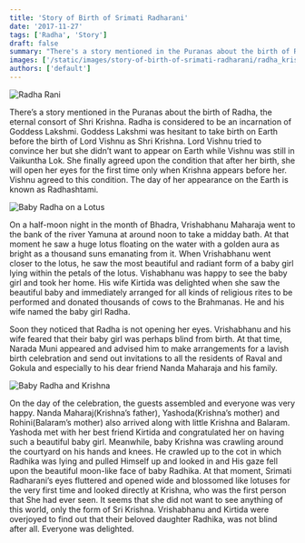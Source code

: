 ```yaml
---
title: 'Story of Birth of Srimati Radharani'
date: '2017-11-27'
tags: ['Radha', 'Story']
draft: false
summary: "There's a story mentioned in the Puranas about the birth of Radha, the eternal consort of Shri Krishna. Radha is considered to be an incarnation of Goddess Lakshmi."
images: ['/static/images/story-of-birth-of-srimati-radharani/radha_krishna_cot.jpg']
authors: ['default']
---
```


![Radha Rani](/static/images/story-of-birth-of-srimati-radharani/radha.jpg)

There’s a story mentioned in the Puranas about the birth of Radha, the eternal consort of Shri Krishna. Radha is considered to be an incarnation of Goddess Lakshmi. Goddess Lakshmi was hesitant to take birth on Earth before the birth of Lord Vishnu as Shri Krishna. Lord Vishnu tried to convince her but she didn’t want to appear on Earth while Vishnu was still in Vaikuntha Lok. She finally agreed upon the condition that after her birth, she will open her eyes for the first time only when Krishna appears before her. Vishnu agreed to this condition. The day of her appearance on the Earth is known as Radhashtami.

![Baby Radha on a Lotus](/static/images/story-of-birth-of-srimati-radharani/radha_on_lotus.jpg)

On a half-moon night in the month of Bhadra, Vrishabhanu Maharaja went to the bank of the river Yamuna at around noon to take a midday bath. At that moment he saw a huge lotus floating on the water with a golden aura as bright as a thousand suns emanating from it. When Vrishabhanu went closer to the lotus, he saw the most beautiful and radiant form of a baby girl lying within the petals of the lotus. Vishabhanu was happy to see the baby girl and took her home. His wife Kirtida was delighted when she saw the beautiful baby and immediately arranged for all kinds of religious rites to be performed and donated thousands of cows to the Brahmanas. He and his wife named the baby girl Radha.

Soon they noticed that Radha is not opening her eyes. Vrishabhanu and his wife feared that their baby girl was perhaps blind from birth. At that time, Narada Muni appeared and advised him to make arrangements for a lavish birth celebration and send out invitations to all the residents of Raval and Gokula and especially to his dear friend Nanda Maharaja and his family.

![Baby Radha and Krishna](/static/images/story-of-birth-of-srimati-radharani/radha_krishna_cot.jpg)

On the day of the celebration, the guests assembled and everyone was very happy. Nanda Maharaj(Krishna’s father), Yashoda(Krishna’s mother) and Rohini(Balaram’s mother) also arrived along with little Krishna and Balaram. Yashoda met with her best friend Kirtida and congratulated her on having such a beautiful baby girl. Meanwhile, baby Krishna was crawling around the courtyard on his hands and knees. He crawled up to the cot in which Radhika was lying and pulled Himself up and looked in and His gaze fell upon the beautiful moon-like face of baby Radhika. At that moment, Srimati Radharani’s eyes fluttered and opened wide and blossomed like lotuses for the very first time and looked directly at Krishna, who was the first person that She had ever seen. It seems that she did not want to see anything of this world, only the form of Sri Krishna. Vrishabhanu and Kirtida were overjoyed to find out that their beloved daughter Radhika, was not blind after all. Everyone was delighted.